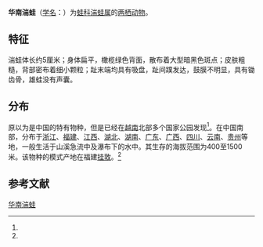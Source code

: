 {{Speciesbox
| name = 华南湍蛙
| status = LC
| status_system = iucn3.1
| status_ref = <ref name=iucn>{{IUCN2006|assessors=Peter Paul van Dijk, Raoul Bain, Michael Wai Neng Lau, Zhao Ermi, Gu Huiqing|year=2004|title=Amolops ricketti|downloaded=2009-9-27}}</ref>
| image = South China Cascade Frog (Amolops ricketti) 華南湍蛙.jpg
| genus = Amolops
| species = ricketti
| authority = (Boulenger, 1899)<ref name='id4928'>{{cite web| url =http://www.bioinfo.cn/db05/BjdwSpecies.php?action=view&id=4928| title =华南湍蛙| work =《中国动物物种编目数据库》| publisher =中国科学院微生物研究所| author =中国科学院动物研究所| accessdate =2009-04-11| deadurl =yes| archiveurl =https://web.archive.org/web/20160305001238/http://www.bioinfo.cn/db05/BjdwSpecies.php?action=view&id=4928| archivedate =2016-03-05}}</ref>
}}

'''华南湍蛙'''（[[学名|学名]]：{{lang|la|''Amolops ricketti''}}）为[[蛙科|蛙科]][[湍蛙属|湍蛙属]]的[[两栖动物|两栖动物]]。

== 特征 ==
湍蛙体长约5厘米；身体扁平，橄榄绿色背面，散布着大型暗黑色斑点；皮肤粗糙，背部密布着细小颗粒；趾末端均具有吸盘，趾间蹼发达，鼓膜不明显，具有锄齿骨，雄蛙没有声囊。

== 分布 ==
原以为是中国的特有物种，但是已经在[[越南|越南]]北部多个国家公园发现<ref name=iucn/>。在中国南部，分布于[[浙江|浙江]]、[[福建|福建]]、[[江西|江西]]、[[湖北|湖北]]、[[湖南|湖南]]、[[广东|广东]]、[[广西|广西]]、[[四川|四川]]、[[云南|云南]]、[[贵州|贵州]]等地，一般生活于山溪急流中及瀑布下的水中。其生存的海拔范围为400至1500米。该物种的模式产地在福建[[挂敦|挂敦]]。<ref name='id4928'/>

== 参考文献 ==
{{reflist}}

{{Wikispecies|Amolops ricketti}}
{{Taxonbar|from=Q2698157}}

[[Category:湍蛙属|华南湍蛙]]


{{amphibian-stub}}